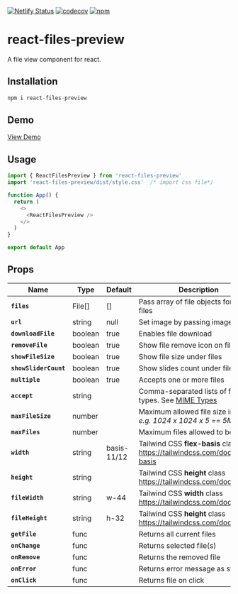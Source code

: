 
[![Netlify Status](https://api.netlify.com/api/v1/badges/f1c6d960-e969-4396-bdaa-33e245a72bf6/deploy-status)](https://app.netlify.com/sites/react-file-view/deploys)&nbsp;[![codecov](https://codecov.io/github/musama619/react-file-view/branch/main/graph/badge.svg?token=iBQkSenXLe)](https://codecov.io/github/musama619/react-file-view)&nbsp;[![npm](https://img.shields.io/npm/v/react-files-preview)](https://www.npmjs.com/package/react-files-preview)


# react-files-preview
A file view component for react.

## Installation 


```js 
npm i react-files-preview
```
## Demo
[View Demo](react-files-preview.netlify.app/)
## Usage

```js
import { ReactFilesPreview } from 'react-files-preview'
import 'react-files-preview/dist/style.css'  /* import css file*/

function App() {
  return (
    <>
      <ReactFilesPreview />
    </>
  )
}

export default App
```
## Props

| Name | Type  |  Default  | Description |
| ------------ | --------- | ------------ | --------- |
| **`files`** |  File[] | [] | Pass array of file objects for default files   |
|  **`url`** | string  | null  |  Set image by passing image URL |
|  **`downloadFile`** | boolean  | true  | Enables file download |
| **`removeFile`** | boolean  | true  | Show file remove icon on file hover  |
|  **`showFileSize`** | boolean  | true  | Show file size under files  |
|  **`showSliderCount`** | boolean  | true  | Show slides count under file slider  |
|  **`multiple`** | boolean  | true |  Accepts one or more files |
|  **`accept`** | string  |   | Comma-separated lists of file types. See [MIME Types](https://developer.mozilla.org/en-US/docs/Web/HTTP/Basics_of_HTTP/MIME_types/Common_types)  |
| **`maxFileSize`**  | number  |   |  Maximum allowed file size in bytes *e.g. 1024  x 1024 x 5 == 5MB*  |
|  **`maxFiles`** | number  |   | Maximum files allowed to be added   |
|  **`width`** | string  | basis-11/12   | Tailwind CSS **flex-basis** class https://tailwindcss.com/docs/flex-basis   |
| **`height`**  | string  |  | Tailwind CSS **height** class https://tailwindcss.com/docs/height  |
| **`fileWidth`**  |  string  |  w-44 |  Tailwind CSS **width** class https://tailwindcss.com/docs/width |
| **`fileHeight`**  | string  | h-32 |  Tailwind CSS **height** class https://tailwindcss.com/docs/height |
|  **`getFile`** | func  |   |  Returns all current files  |
| **`onChange`**  | func  |   | Returns selected file(s)  |
| **`onRemove`**  | func  |   | Returns the removed file  |
|  **`onError`** | func  |   | Returns error message as string  |
|  **`onClick`** | func  |   | Returns file on click  |
